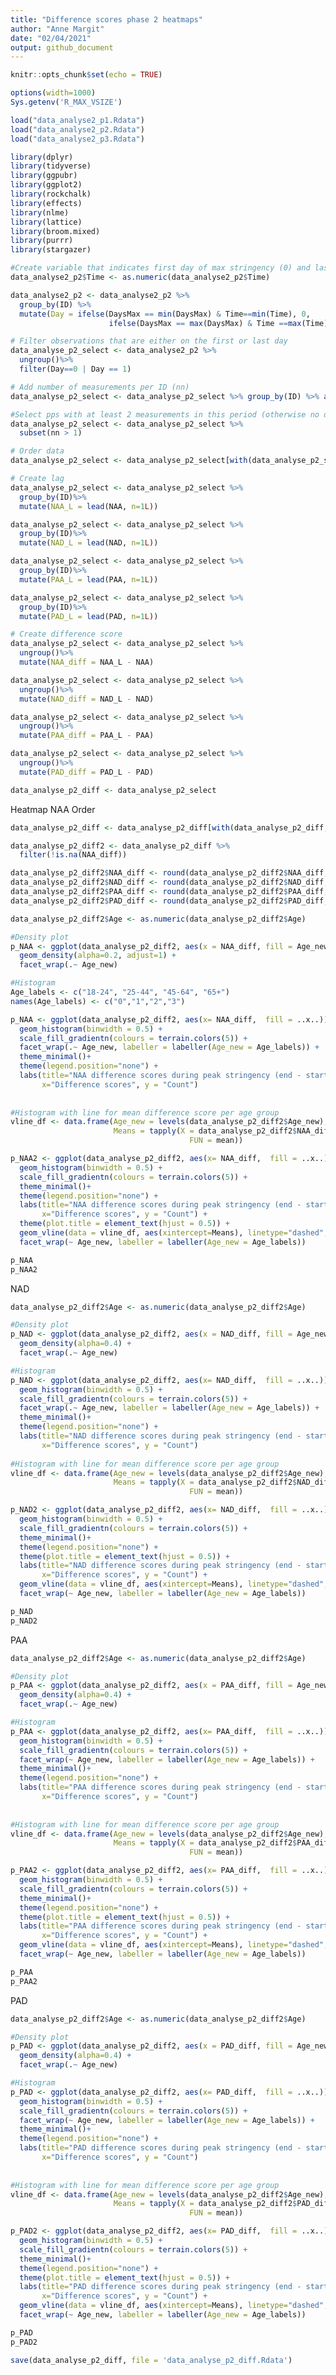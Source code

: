 ---
title: "Difference scores phase 2 heatmaps"
author: "Anne Margit"
date: "02/04/2021"
output: github_document
---

```{r setup, include=FALSE}
knitr::opts_chunk$set(echo = TRUE)
```

```{r, set-options, echo=FALSE, cache= FALSE}
options(width=1000)
Sys.getenv('R_MAX_VSIZE')
```

```{r, results = "hide"}
load("data_analyse2_p1.Rdata")
load("data_analyse2_p2.Rdata")
load("data_analyse2_p3.Rdata")
```

```{r, message=F}
library(dplyr)
library(tidyverse)
library(ggpubr)
library(ggplot2)
library(rockchalk)
library(effects)
library(nlme)
library(lattice)
library(broom.mixed)
library(purrr)
library(stargazer)
```

```{r, message=F}
#Create variable that indicates first day of max stringency (0) and last day (1) in period
data_analyse2_p2$Time <- as.numeric(data_analyse2_p2$Time)

data_analyse2_p2 <- data_analyse2_p2 %>% 
  group_by(ID) %>%
  mutate(Day = ifelse(DaysMax == min(DaysMax) & Time==min(Time), 0, 
                      ifelse(DaysMax == max(DaysMax) & Time ==max(Time), 1, NA)))

# Filter observations that are either on the first or last day
data_analyse_p2_select <- data_analyse2_p2 %>%
  ungroup()%>%
  filter(Day==0 | Day == 1)

# Add number of measurements per ID (nn)
data_analyse_p2_select <- data_analyse_p2_select %>% group_by(ID) %>% add_tally()

#Select pps with at least 2 measurements in this period (otherwise no diff score is possible)
data_analyse_p2_select <- data_analyse_p2_select %>%
  subset(nn > 1)

# Order data
data_analyse_p2_select <- data_analyse_p2_select[with(data_analyse_p2_select, order(Country, ID, Time)),]

# Create lag 
data_analyse_p2_select <- data_analyse_p2_select %>%
  group_by(ID)%>%
  mutate(NAA_L = lead(NAA, n=1L))

data_analyse_p2_select <- data_analyse_p2_select %>%
  group_by(ID)%>%
  mutate(NAD_L = lead(NAD, n=1L))

data_analyse_p2_select <- data_analyse_p2_select %>%
  group_by(ID)%>%
  mutate(PAA_L = lead(PAA, n=1L))

data_analyse_p2_select <- data_analyse_p2_select %>%
  group_by(ID)%>%
  mutate(PAD_L = lead(PAD, n=1L))

# Create difference score
data_analyse_p2_select <- data_analyse_p2_select %>%
  ungroup()%>%
  mutate(NAA_diff = NAA_L - NAA)

data_analyse_p2_select <- data_analyse_p2_select %>%
  ungroup()%>%
  mutate(NAD_diff = NAD_L - NAD)

data_analyse_p2_select <- data_analyse_p2_select %>%
  ungroup()%>%
  mutate(PAA_diff = PAA_L - PAA)

data_analyse_p2_select <- data_analyse_p2_select %>%
  ungroup()%>%
  mutate(PAD_diff = PAD_L - PAD)

data_analyse_p2_diff <- data_analyse_p2_select
```

Heatmap NAA
Order
```{r, message = F}
data_analyse_p2_diff <- data_analyse_p2_diff[with(data_analyse_p2_diff, order(ID)),]

data_analyse_p2_diff2 <- data_analyse_p2_diff %>%
  filter(!is.na(NAA_diff))

data_analyse_p2_diff2$NAA_diff <- round(data_analyse_p2_diff2$NAA_diff, digits = 2)
data_analyse_p2_diff2$NAD_diff <- round(data_analyse_p2_diff2$NAD_diff, digits = 2)
data_analyse_p2_diff2$PAA_diff <- round(data_analyse_p2_diff2$PAA_diff, digits = 2)
data_analyse_p2_diff2$PAD_diff <- round(data_analyse_p2_diff2$PAD_diff, digits = 2)

```


```{r, message = F}
data_analyse_p2_diff2$Age <- as.numeric(data_analyse_p2_diff2$Age)

#Density plot
p_NAA <- ggplot(data_analyse_p2_diff2, aes(x = NAA_diff, fill = Age_new)) +
  geom_density(alpha=0.2, adjust=1) +
  facet_wrap(.~ Age_new)

#Histogram
Age_labels <- c("18-24", "25-44", "45-64", "65+")
names(Age_labels) <- c("0","1","2","3")

p_NAA <- ggplot(data_analyse_p2_diff2, aes(x= NAA_diff,  fill = ..x..)) +
  geom_histogram(binwidth = 0.5) +
  scale_fill_gradientn(colours = terrain.colors(5)) +
  facet_wrap(.~ Age_new, labeller = labeller(Age_new = Age_labels)) +
  theme_minimal()+
  theme(legend.position="none") +
  labs(title="NAA difference scores during peak stringency (end - start) in each age group",
       x="Difference scores", y = "Count")
  
  
#Histogram with line for mean difference score per age group
vline_df <- data.frame(Age_new = levels(data_analyse_p2_diff2$Age_new),
                       Means = tapply(X = data_analyse_p2_diff2$NAA_diff, INDEX = data_analyse_p2_diff2$Age_new,
                                        FUN = mean))

p_NAA2 <- ggplot(data_analyse_p2_diff2, aes(x= NAA_diff,  fill = ..x..)) +
  geom_histogram(binwidth = 0.5) +
  scale_fill_gradientn(colours = terrain.colors(5)) +
  theme_minimal()+
  theme(legend.position="none") + 
  labs(title="NAA difference scores during peak stringency (end - start) in each age group",
       x="Difference scores", y = "Count") +
  theme(plot.title = element_text(hjust = 0.5)) +
  geom_vline(data = vline_df, aes(xintercept=Means), linetype="dashed", color="red") +
  facet_wrap(~ Age_new, labeller = labeller(Age_new = Age_labels)) 

```
```{r, message = F}
p_NAA
p_NAA2
```

NAD
```{r, message = F}
data_analyse_p2_diff2$Age <- as.numeric(data_analyse_p2_diff2$Age)

#Density plot
p_NAD <- ggplot(data_analyse_p2_diff2, aes(x = NAD_diff, fill = Age_new)) +
  geom_density(alpha=0.4) +
  facet_wrap(.~ Age_new)

#Histogram
p_NAD <- ggplot(data_analyse_p2_diff2, aes(x= NAD_diff,  fill = ..x..)) +
  geom_histogram(binwidth = 0.5) +
  scale_fill_gradientn(colours = terrain.colors(5)) +
  facet_wrap(.~ Age_new, labeller = labeller(Age_new = Age_labels)) +
  theme_minimal()+
  theme(legend.position="none") +
  labs(title="NAD difference scores during peak stringency (end - start) in each age group",
       x="Difference scores", y = "Count")
  
#Histogram with line for mean difference score per age group
vline_df <- data.frame(Age_new = levels(data_analyse_p2_diff2$Age_new),
                       Means = tapply(X = data_analyse_p2_diff2$NAD_diff, INDEX = data_analyse_p2_diff2$Age_new,
                                        FUN = mean))

p_NAD2 <- ggplot(data_analyse_p2_diff2, aes(x= NAD_diff,  fill = ..x..)) +
  geom_histogram(binwidth = 0.5) +
  scale_fill_gradientn(colours = terrain.colors(5)) +
  theme_minimal()+
  theme(legend.position="none") + 
  theme(plot.title = element_text(hjust = 0.5)) +
  labs(title="NAD difference scores during peak stringency (end - start) in each age group",
       x="Difference scores", y = "Count") +
  geom_vline(data = vline_df, aes(xintercept=Means), linetype="dashed", color="red") +
  facet_wrap(~ Age_new, labeller = labeller(Age_new = Age_labels)) 

```
```{r, message = F}
p_NAD
p_NAD2
```

PAA
```{r, message = F}
data_analyse_p2_diff2$Age <- as.numeric(data_analyse_p2_diff2$Age)

#Density plot
p_PAA <- ggplot(data_analyse_p2_diff2, aes(x = PAA_diff, fill = Age_new)) +
  geom_density(alpha=0.4) +
  facet_wrap(.~ Age_new)

#Histogram
p_PAA <- ggplot(data_analyse_p2_diff2, aes(x= PAA_diff,  fill = ..x..)) +
  geom_histogram(binwidth = 0.5) +
  scale_fill_gradientn(colours = terrain.colors(5)) +
  facet_wrap(~ Age_new, labeller = labeller(Age_new = Age_labels)) +
  theme_minimal()+
  theme(legend.position="none") +
  labs(title="PAA difference scores during peak stringency (end - start) in each age group",
       x="Difference scores", y = "Count")
  
  
#Histogram with line for mean difference score per age group
vline_df <- data.frame(Age_new = levels(data_analyse_p2_diff2$Age_new),
                       Means = tapply(X = data_analyse_p2_diff2$PAA_diff, INDEX = data_analyse_p2_diff2$Age_new,
                                        FUN = mean))

p_PAA2 <- ggplot(data_analyse_p2_diff2, aes(x= PAA_diff,  fill = ..x..)) +
  geom_histogram(binwidth = 0.5) +
  scale_fill_gradientn(colours = terrain.colors(5)) +
  theme_minimal()+
  theme(legend.position="none") + 
  theme(plot.title = element_text(hjust = 0.5)) +
  labs(title="PAA difference scores during peak stringency (end - start) in each age group",
       x="Difference scores", y = "Count") +
  geom_vline(data = vline_df, aes(xintercept=Means), linetype="dashed", color="red") +
  facet_wrap(~ Age_new, labeller = labeller(Age_new = Age_labels)) 
```

```{r, message = F}
p_PAA
p_PAA2
```

PAD
```{r, message = F}
data_analyse_p2_diff2$Age <- as.numeric(data_analyse_p2_diff2$Age)

#Density plot
p_PAD <- ggplot(data_analyse_p2_diff2, aes(x = PAD_diff, fill = Age_new)) +
  geom_density(alpha=0.4) +
  facet_wrap(.~ Age_new)

#Histogram
p_PAD <- ggplot(data_analyse_p2_diff2, aes(x= PAD_diff,  fill = ..x..)) +
  geom_histogram(binwidth = 0.5) +
  scale_fill_gradientn(colours = terrain.colors(5)) +
  facet_wrap(~ Age_new, labeller = labeller(Age_new = Age_labels)) +
  theme_minimal()+
  theme(legend.position="none") +
  labs(title="PAD difference scores during peak stringency (end - start) in each age group",
       x="Difference scores", y = "Count")
  
  
#Histogram with line for mean difference score per age group
vline_df <- data.frame(Age_new = levels(data_analyse_p2_diff2$Age_new),
                       Means = tapply(X = data_analyse_p2_diff2$PAD_diff, INDEX = data_analyse_p2_diff2$Age_new,
                                        FUN = mean))

p_PAD2 <- ggplot(data_analyse_p2_diff2, aes(x= PAD_diff,  fill = ..x..)) +
  geom_histogram(binwidth = 0.5) +
  scale_fill_gradientn(colours = terrain.colors(5)) +
  theme_minimal()+
  theme(legend.position="none") + 
  theme(plot.title = element_text(hjust = 0.5)) +
  labs(title="PAD difference scores during peak stringency (end - start) in each age group",
       x="Difference scores", y = "Count") +
  geom_vline(data = vline_df, aes(xintercept=Means), linetype="dashed", color="red") +
  facet_wrap(~ Age_new, labeller = labeller(Age_new = Age_labels)) 
```


```{r, message = F}
p_PAD
p_PAD2
```


```{r, message=F}
save(data_analyse_p2_diff, file = 'data_analyse_p2_diff.Rdata')
```


